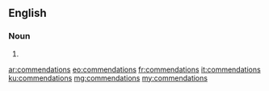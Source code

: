 ==English==

===Noun===
{{head|en|noun plural form}}

# {{plural of|commendation|lang=en}}

[[ar:commendations]]
[[eo:commendations]]
[[fr:commendations]]
[[it:commendations]]
[[ku:commendations]]
[[mg:commendations]]
[[my:commendations]]